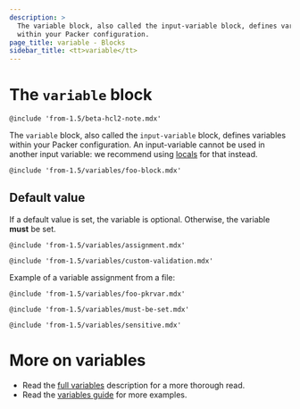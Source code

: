 ```yaml
---
description: >
  The variable block, also called the input-variable block, defines variables
  within your Packer configuration.
page_title: variable - Blocks
sidebar_title: <tt>variable</tt>
---
```


# The `variable` block

`@include 'from-1.5/beta-hcl2-note.mdx'`

The `variable` block, also called the `input-variable` block, defines variables
within your Packer configuration. An input-variable cannot be used in another
input variable: we recommend using [locals](/docs/templates/hcl_templates/blocks/locals) for that instead.

`@include 'from-1.5/variables/foo-block.mdx'`

## Default value

If a default value is set, the variable is optional. Otherwise, the variable
**must** be set.

`@include 'from-1.5/variables/assignment.mdx'`

`@include 'from-1.5/variables/custom-validation.mdx'`

Example of a variable assignment from a file:

`@include 'from-1.5/variables/foo-pkrvar.mdx'`

`@include 'from-1.5/variables/must-be-set.mdx'`

`@include 'from-1.5/variables/sensitive.mdx'`

# More on variables

- Read the [full variables](/docs/templates/hcl_templates/variables) description for a more
  thorough read.
- Read the [variables guide](/guides/hcl/variables) for more examples.
